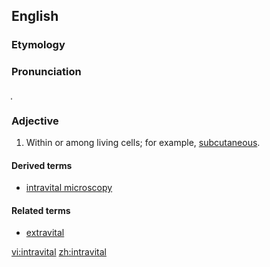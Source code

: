 
==English==
===Etymology===

{{intra-|vital}}
===Pronunciation===

{{IPA|ɪntɹəvaɪtl}}̩
===Adjective===
{{en-adj|-}}

# Within or among living cells; for example, [[subcutaneous]].

====Derived terms====
*[[intravital microscopy]]
====Related terms====
*[[extravital]]

[[vi:intravital]]
[[zh:intravital]]